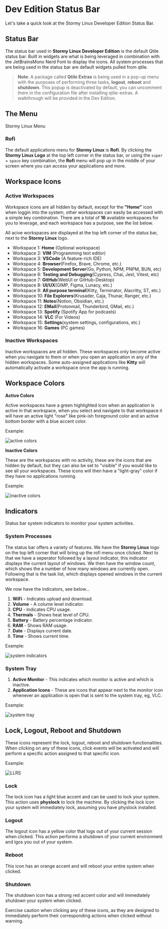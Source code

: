 
# Dev Edition Status Bar

Let's take a quick look at the Stormy Linux Developer Edition Status Bar. 

## Status Bar

The status bar used in **Stormy Linux Developer Edition** is the default Qtile status bar. Built in widgets are what is being leveraged in combination with the JetBrainsMono Nerd Font to display the icons. All system processes that are being used in the status bar are default widgets pulled from qtile.

> **Note**: A package called **Qtile Extras** is being used in a pop-up menu with the purposes of performing three tasks, **logout**, **reboot** and **shutdown**. This popup is deactivated by default, you can uncomment them in the configuration file after installing qtile-extras. A walkthrough will be provided in the Dev Edition.

## The Menu

Stormy Linux Menu

### Rofi

The default applications menu for **Stormy Linux** is **Rofi**. By clicking the **Stormy Linux Logo** at the top left corner in the status bar, or using the `super` + `space` key combination, the **Rofi** menu will pop up in the middle of your screen where you can access your applications and more.

## Workspace Icons

### Active Workspaces

Workspace icons are all hidden by default, except for the **"Home"** icon when loggin into the system, other workspaces can easily be accessed with a simple key combination. There are a total of **16** available workspaces for you to leverage, and each workspace has a purpose, see the list below.

All acive workspaces are displayed at the top left corner of the status bar, next to the **Stormy Linux** logo.

- Workspace 1: **Home** (Optional workspace)
- Workspace 2: **VIM** (Programming text editor)
- Workspace 3: **VSCode** (A feature-rich IDE)
- Workspace 4: **Browser**(Firefox, Brave, Chrome, etc.)
- Workspace 5: **Development Server**(Go, Python, NPM, PNPM, BUN, etc)
- Workspace 6: **Testing and Debugging**(Cypress, Chai, Jest, Vitest, etc)
- Workspace 7: **GitHub**(WebUI or GitHub-Desktop)
- Workspace 8: **UI/UX**(GIMP, Figma, Lunacy, etc.)
- Workspace 9: **All purpose terminal**(Kitty, Terminator, Alacritty, ST, etc.)
- Workspace 10: **File Explorers**(Krusader, Caja, Thunar, Ranger, etc.)
- Workspace 11: **Notes**(Notion, Obsidian, etc.)
- Workspace 12: **EMail**(Protonmail, Thunderbird, GMail, etc.)
- Workspace 13: **Spotify** (Spotify App for podcasts)
- Workspace 14: **VLC** (For Videos)
- Workspace 15: **Settings**(system settings, configurations, etc.)
- Workspace 16: **Games** (PC games)

### Inactive Workspaces

Inactive workspaces are all hidden. These workspaces only become active when you navigate to them or when you open an application in any of the hidden workspaces. Some auto-assigned applications like **Kitty** will automatically activate a workspace once the app is running.

## Workspace Colors

**Active Colors**

Active workspaces have a green highlighted icon when an application is active in that workspace, when you select and navigate to that workspace it will have an active light "rose" like pink-ish foreground color and an active bottom border with a blue accent color.

Example:

<Image src={ac} alt="active colors"/>

**Inactive Colors**

These are the workspaces with no activity, these are the icons that are hidden by default, but they can also be set to "visible" if you would like to see all your workspaces. These icons will then have a "light-gray" color if they have no applications running.

Example:

<Image src={ic} alt="inactive colors"/>

## Indicators

Status bar system indicators to monitor your system activities.

### System Processes

The status bar offers a variety of features. We have the **Stormy Linux** logo on the top left corner that will bring up the rofi menu once clicked. Next to that we have a seperator followed by a layout indicator, this indicator displays the current layout of windows. We then have the window count, which shows the a number of how many windows are currently open. Following that is the task list, which displays opened windows in the current workspace.

We now have the indicators, see below...

1. **WiFi** - Indicates upload and download.
2. **Volume** - A colume level indicator.
3. **CPU** - Indicates CPU usage.
3. **Thermals** - Shows heat level of CPU.
4. **Battery** - Battery percentage indicator.
5. **RAM** - Shows RAM usage.
6. **Date** - Displays current date.
7. **Time** - Shows current time.

Example:

<Image src={si} alt="system indicators"/>


### System Tray

1. **Active Monitor** - This indicates which monitor is active and which is inactive.
2. **Application Icons** - These are icons that appear next to the monitor icon whenever an application is open that is sent to the system tray, eg, VLC.

Example:

<Image src={systray} alt="system tray"/>

## Lock, Logout, Reboot and Shutdown

These icons represent the lock, logout, reboot and shutdown functionalities. When clicking on any of these icons, click events will be activated and will perform a specific action assigned to that specific icon.

Example:

<Image src={llrs} alt="LLRS"/>


### Lock

The lock icon has a light blue accent and can be used to lock your system. This action uses **physlock** to lock the machine. By clicking the lock icon your system will immediately lock, assuming you have physlock installed.

### Logout

The logout icon has a yellow color that logs out of your current session when clicked. This action performs a shutdown of your current environment and lgos you out of your system.

### Reboot

This icon has an orange accent and will reboot your entire system when clicked.

### Shutdown

The shutdown icon has a strong red accent color and will immediately shutdown your system when clicked.



Exercise caution when clicking any of these icons, as they are designed to immediately perform their corresponding actions when clicked without warning.